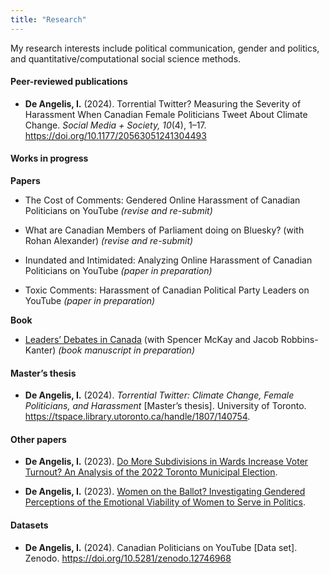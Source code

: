 ```yaml
---
title: "Research"
---
```


My research interests include political communication, gender and politics, and quantitative/computational social science methods.

#### Peer-reviewed publications 

<div style="text-align: left"> -  **De Angelis, I.** (2024). Torrential Twitter? Measuring the Severity of Harassment When Canadian Female Politicians Tweet About Climate Change. *Social Media + Society, 10*(4), 1–17. [https://doi.org/10.1177/20563051241304493](https://doi.org/10.1177/20563051241304493)


#### Works in progress
**Papers**
<div style="text-align: left"> -  The Cost of Comments: Gendered Online Harassment of Canadian Politicians on YouTube *(revise and re-submit)*

<div style="text-align: left"> - What are Canadian Members of Parliament doing on Bluesky? (with Rohan Alexander) *(revise and re-submit)*

-  Inundated and Intimidated: Analyzing Online Harassment of Canadian Politicians on YouTube *(paper in preparation)*

-  Toxic Comments: Harassment of Canadian Political Party Leaders on YouTube *(paper in preparation)*

**Book**
<div style="text-align: left"> -   [Leaders' Debates in Canada](https://github.com/InessaDeAngelis/Leaders_Debates) (with Spencer McKay and Jacob Robbins-Kanter) *(book manuscript in preparation)*

#### Master's thesis

<div style="text-align: left"> -  **De Angelis, I.** (2024). *Torrential Twitter: Climate Change, Female Politicians, and Harassment* [Master’s thesis]. University of Toronto. [https://tspace.library.utoronto.ca/handle/1807/140754](https://tspace.library.utoronto.ca/handle/1807/140754).

#### Other papers

-  **De Angelis, I.** (2023). [Do More Subdivisions in Wards Increase Voter Turnout? An Analysis of the 2022 Toronto Municipal Election](/pdfs/toronto_elections_paper.pdf).

-  **De Angelis, I.** (2023). [Women on the Ballot? Investigating Gendered Perceptions of the Emotional Viability of Women to Serve in Politics](/pdfs/women_in_politics_paper_pub.pdf).

#### Datasets
<div style="text-align: left"> -   **De Angelis, I.** (2024). Canadian Politicians on YouTube \[Data set\].  Zenodo. [https://doi.org/10.5281/zenodo.12746968](https://doi.org/10.5281/zenodo.12746968)</div>
